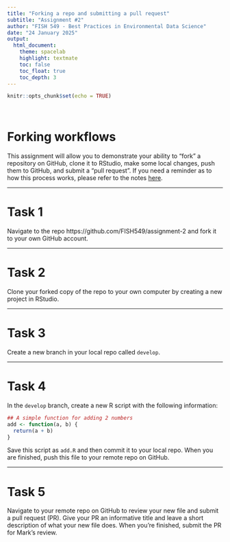 ```yaml
---
title: "Forking a repo and submitting a pull request"
subtitle: "Assignment #2"
author: "FISH 549 - Best Practices in Environmental Data Science"
date: "24 January 2025"
output:
  html_document:
    theme: spacelab
    highlight: textmate
    toc: false
    toc_float: true
    toc_depth: 3
---
```


```r
knitr::opts_chunk$set(echo = TRUE)
```

<br>

# Forking workflows

This assignment will allow you to demonstrate your ability to "fork" a repository on GitHub, clone it to RStudio, make some local changes, push them to GitHub, and submit a "pull request". If you need a reminder as to how this process works, please refer to the notes [here](https://fish549.github.io/website/lectures/week_03/lec_08_workflows_ex.html#Forking_workflow).

***

# Task 1

Navigate to the repo https://github.com/FISH549/assignment-2 and fork it to your own GitHub account.

***

# Task 2

Clone your forked copy of the repo to your own computer by creating a new project in RStudio.

***

# Task 3

Create a new branch in your local repo called `develop`.

***

# Task 4

In the `develop` branch, create a new R script with the following information:

```r
## A simple function for adding 2 numbers
add <- function(a, b) {
  return(a + b)
}
```

Save this script as `add.R` and then commit it to your local repo. When you are finished, push this file to your remote repo on GitHub.

***

# Task 5

Navigate to your remote repo on GitHub to review your new file and submit a pull request (PR). Give your PR an informative title and leave a short description of what your new file does. When you're finished, submit the PR for Mark's review.


